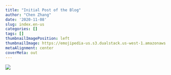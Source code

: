 ```yaml
---
title: "Initial Post of the Blog"
author: "Chen Zhang"
date: '2020-11-08'
slug: index.en-us
categories: []
tags: []
thumbnailImagePosition: left
thumbnailImage: https://emojipedia-us.s3.dualstack.us-west-1.amazonaws.com/thumbs/160/emoji-one/44/waving-hand-sign_1f44b.png
metaAlignment: center
coverMeta: out
---
```


![](http://blog.echemusic.com/wp-content/uploads/helloworld.gif)
